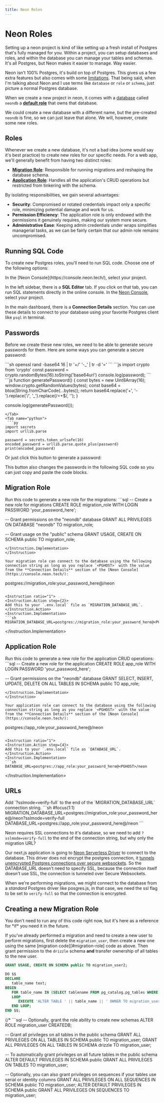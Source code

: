 ```yaml
---
title: Neon Roles 
---
```


# Neon Roles 

Setting up a neon project is kind of like setting up a fresh install of Postgres that's fully managed for you. Within a project, you can setup databases and roles, and within the database you can manage your tables and schemas. It's all Postgres, but Neon makes it easier to manage. Way easier.

Neon isn't 100% Postgres, it's build on top of Postgres. This gives us a few extra features but also comes with some [limitations](https://neon.tech/docs/reference/compatibility). That being said, when I'm talking about Neon and I use terms like `database` or `role` or `schema`, just picture a normal Postgres database.

When we create a new project in neon, it comes with a [database](https://neon.tech/docs/manage/databases) called `neondb` a [**default role**](https://neon.tech/docs/manage/roles) that owns that database.

We could create a new database with a different name, but the pre-created `neondb` is fine, so we can just leave that alone. We will, however, create some new roles. 

## Roles

Whenever we create a new database, it's not a bad idea (some would say it's best practice) to create new roles for our specific needs. For a web app, we'll generally benefit from having two distinct roles:

* [**Migration Role**](#migration-role): Responsible for running migrations and reshaping the database schema.
* [**Application Role**](#application-role): Handles all the application's CRUD operations but restricted from tinkering with the schema.

By isolating responsibilities, we gain several advantages:

* **Security**: Compromised or rotated credentials impact only a specific role, minimizing potential damage and work for us.
* **Permission Efficiency**: The application role is only endowed with the permissions it genuinely requires, making our system more secure.
* **Administrative Ease**: Keeping admin credentials under wraps simplifies managerial tasks, as we can be fairly certain that our admin role remains uncompromised.


## Running SQL Code 

To create new Postgres roles, you'll need to run SQL code. Choose one of the following options:

<SideBySide>
<Card title="Online Console">
In the [Neon Console](https://console.neon.tech/), select your project.

In the left sidebar, there is a **SQL Editor** tab. If you click on that tab, you can run SQL statements directly in the online console. 
</Card>
<Card title="Postgres Client">
In the [Neon Console](https://console.neon.tech/), select your project.

In the main dashboard, there is a **Connection Details** section. You can use these details to connect to your database using your favorite Postgres client like `psql` in terminal. 
</Card>
</SideBySide>

## Passwords 

Before we create these new roles, we need to be able to generate secure passwords for them. Here are some ways you can generate a secure password:

<Tabs>
  <Tab name="openssl">
    ```sh
    openssl rand -base64 16 | tr '+/' '-_' | tr -d '='
    ```
  </Tab>
  <Tab name="node">
    ```js
   import crypto from 'crypto'
   const password = crypto.randomBytes(16).toString('base64url')
   console.log(password);
   ```
  </Tab>
  <Tab name="browser js">
    ```js
   function generatePassword() {
      const bytes = new Uint8Array(16);
      window.crypto.getRandomValues(bytes);
      const base64 = btoa(String.fromCharCode(...bytes));
      return base64.replace('+', '-').replace('/', '_').replace(/=+$/, '');
   }

   console.log(generatePassword());
   ```
  </Tab>
  <Tab name="python">
    ```py 
   import secrets
   import urllib.parse

   password = secrets.token_urlsafe(16)
   encoded_password = urllib.parse.quote_plus(password)
   print(encoded_password)
   ```
  </Tab>
</Tabs>

Or just click this button to generate a password:

This button also changes the passwords in the following SQL code so you can just copy and paste the code blocks.

<GeneratePassword />



## Migration Role

<Instruction ratio="1">
<Instruction.Action step={1}>
Run this code to generate a new role for the migrations:
</Instruction.Action>
<Instruction.Implementation>
```sql
-- Create a new role for migrations
CREATE ROLE migration_role WITH LOGIN PASSWORD 'your_password_here';

-- Grant permissions on the "neondb" database
GRANT ALL PRIVILEGES ON DATABASE "neondb" TO migration_role;

-- Grant usage on the "public" schema
GRANT USAGE, CREATE ON SCHEMA public TO migration_role;
```
</Instruction.Implementation>
</Instruction>

Your migration role can connect to the database using the following connection string as long as you replace `<PGHOST>` with the value from the **Connection Details** section of the [Neon Console](https://console.neon.tech/):

```
postgres://migration_role:your_password_here@<PGHOST>/neon
```

<Instruction ratio="1">
<Instruction.Action step={2}>
Add this to your `.env.local` file as `MIGRATION_DATABASE_URL`.
</Instruction.Action>
<Instruction.Implementation>
```sh
MIGRATION_DATABASE_URL=postgres://migration_role:your_password_here@<PGHOST>/neon
```
</Instruction.Implementation>
</Instruction>

## Application Role

<Instruction ratio="1">
<Instruction.Action step={3}>
Run this code to generate a new role for the application CRUD operations:
</Instruction.Action>
<Instruction.Implementation>
```sql
-- Create a new role for the application
CREATE ROLE app_role WITH LOGIN PASSWORD 'your_password_here';

-- Grant permissions on the "neondb" database
GRANT SELECT, INSERT, UPDATE, DELETE ON ALL TABLES IN SCHEMA public TO app_role;
```
</Instruction.Implementation>
</Instruction>

Your application role can connect to the database using the following connection string as long as you replace `<PGHOST>` with the value from the **Connection Details** section of the [Neon Console](https://console.neon.tech/):

```
postgres://app_role:your_password_here@<PGHOST>/neon
```

<Instruction ratio="1">
<Instruction.Action step={4}>
Add this to your `.env.local` file as `DATABASE_URL`.
</Instruction.Action>
<Instruction.Implementation>
```sh
DATABASE_URL=postgres://app_role:your_password_here@<PGHOST>/neon
```
</Instruction.Implementation>
</Instruction>


## URLs

<Instruction ratio="1">
<Instruction.Action step={4}>
Add `?sslmode=verify-full` to the end of the `MIGRATION_DATABASE_URL` connection string.
</Instruction.Action>
<Instruction.Implementation>
```sh
#focus(1:1)
MIGRATION_DATABASE_URL=postgres://migration_role:your_password_here@<PGHOST>/neon?sslmode=verify-full
DATABASE_URL=postgres://app_role:your_password_here@<PGHOST>/neon
```
</Instruction.Implementation>
</Instruction>

<Instruction>
</Instruction>

Neon requires SSL connections to it's database, so we need to add `?sslmode=verify-full` to the end of the connection string, but why only the migration URL?

Our next.js application is going to [Neon Serverless Driver](https://neon.tech/docs/serverless/serverless-driver) to connect to the database. This driver does not encrypt the postgres connection, it [tunnels unencrypted Postgres connections over secure websockets](https://neon.tech/blog/quicker-serverless-postgres). So the DATABASE_URL doesn't need to specify SSL, because the connection itself doesn't use SSL, the connection is tunneled over Secure Websockets. 

When we're performing migrations, we might connect to the database from a *standard* Postgres driver like posgres.js, in that case, we need the ssl flag to be set to `verify-full` so that the connection is encrypted.


## Creating a new Migration Role 

<Note>
You don't need to run any of this code right now, but it's here as a reference for *if* you need it in the future.
</Note>

If you've already performed a migration and need to create a new user to perform migrations, first delete the `migration_user`, then create a new one using the same [migration code][#migration-role] code as above. Then grant permission to the `drizzle` schema **and** transfer ownership of all tables to the new user. 

```sql 
GRANT USAGE, CREATE ON SCHEMA public TO migration_user2;

DO $$ 
DECLARE 
   table_name text;
BEGIN 
   FOR table_name IN (SELECT tablename FROM pg_catalog.pg_tables WHERE schemaname = 'public') 
   LOOP
      EXECUTE 'ALTER TABLE ' || table_name || ' OWNER TO migration_user2;';
   END LOOP;
END $$;
```

{/* ```sql
-- Optionally, grant the role ability to create new schemas
ALTER ROLE migration_user CREATEDB;

-- Grant all privileges on all tables in the public schema
GRANT ALL PRIVILEGES ON ALL TABLES IN SCHEMA public TO migration_user;
GRANT ALL PRIVILEGES ON ALL TABLES IN SCHEMA drizzle TO migration_user;

-- To automatically grant privileges on all future tables in the public schema
ALTER DEFAULT PRIVILEGES IN SCHEMA public GRANT ALL PRIVILEGES ON TABLES TO migration_user;

-- Optionally, you can also grant privileges on sequences if your tables use serial or identity columns
GRANT ALL PRIVILEGES ON ALL SEQUENCES IN SCHEMA public TO migration_user;
ALTER DEFAULT PRIVILEGES IN SCHEMA public GRANT ALL PRIVILEGES ON SEQUENCES TO migration_user;
``` */}

